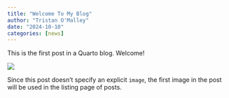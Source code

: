 ```yaml
---
title: "Welcome To My Blog"
author: "Tristan O'Malley"
date: "2024-10-10"
categories: [news]
---
```


This is the first post in a Quarto blog. Welcome!

![](thumbnail.jpg)

Since this post doesn't specify an explicit `image`, the first image in the post will be used in the listing page of posts.

